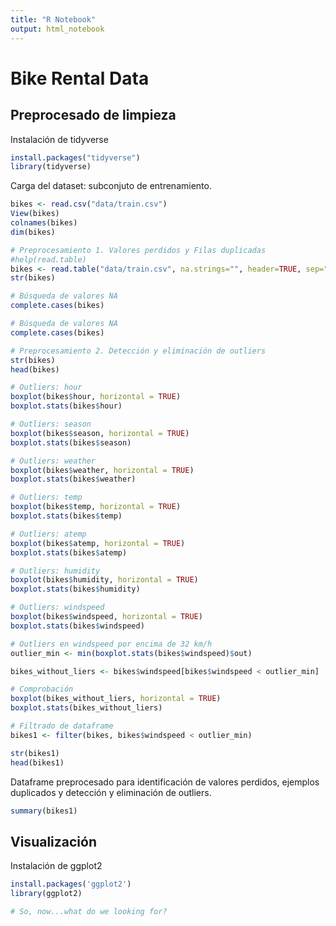 ```yaml
---
title: "R Notebook"
output: html_notebook
---
```


# Bike Rental Data

## Preprocesado de limpieza

Instalación de tidyverse

```r
install.packages("tidyverse")
library(tidyverse)
```

Carga del dataset: subconjuto de entrenamiento.

```r
bikes <- read.csv("data/train.csv")
View(bikes)
colnames(bikes)
dim(bikes)
```

```r
# Preprocesamiento 1. Valores perdidos y Filas duplicadas
#help(read.table)
bikes <- read.table("data/train.csv", na.strings="", header=TRUE, sep=";", dec=".")
str(bikes)

# Búsqueda de valores NA
complete.cases(bikes)

# Búsqueda de valores NA
complete.cases(bikes)
```

```r
# Preprocesamiento 2. Detección y eliminación de outliers
str(bikes)
head(bikes)
```

```r
# Outliers: hour
boxplot(bikes$hour, horizontal = TRUE)
boxplot.stats(bikes$hour)
```

```r
# Outliers: season
boxplot(bikes$season, horizontal = TRUE)
boxplot.stats(bikes$season)
```

```r
# Outliers: weather
boxplot(bikes$weather, horizontal = TRUE)
boxplot.stats(bikes$weather)
```

```r
# Outliers: temp
boxplot(bikes$temp, horizontal = TRUE)
boxplot.stats(bikes$temp)
```

```r
# Outliers: atemp
boxplot(bikes$atemp, horizontal = TRUE)
boxplot.stats(bikes$atemp)
```

```r
# Outliers: humidity
boxplot(bikes$humidity, horizontal = TRUE)
boxplot.stats(bikes$humidity)
```

```r
# Outliers: windspeed
boxplot(bikes$windspeed, horizontal = TRUE)
boxplot.stats(bikes$windspeed)
```

```r
# Outliers en windspeed por encima de 32 km/h
outlier_min <- min(boxplot.stats(bikes$windspeed)$out)

bikes_without_liers <- bikes$windspeed[bikes$windspeed < outlier_min]

# Comprobación
boxplot(bikes_without_liers, horizontal = TRUE)
boxplot.stats(bikes_without_liers)

# Filtrado de dataframe
bikes1 <- filter(bikes, bikes$windspeed < outlier_min)

str(bikes1)
head(bikes1)
```

Dataframe preprocesado para identificación de valores perdidos, ejemplos duplicados y detección y eliminación de outliers.

```r
summary(bikes1)
```

## Visualización

Instalación de ggplot2

```r
install.packages('ggplot2')
library(ggplot2)
```

```r
# So, now...what do we looking for?
```
